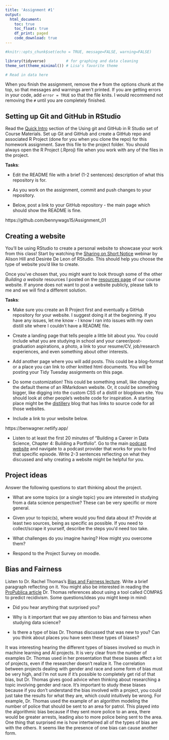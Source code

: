 ```yaml
---
title: 'Assignment #1'
output: 
  html_document:
    toc: true
    toc_float: true
    df_print: paged
    code_download: true
---
```


```r
#knitr::opts_chunk$set(echo = TRUE, message=FALSE, warning=FALSE)
```

```r
library(tidyverse)         # for graphing and data cleaning
theme_set(theme_minimal()) # Lisa's favorite theme
```

```r
# Read in data here
```

When you finish the assignment, remove the `#` from the options chunk at the top, so that messages and warnings aren't printed. If you are getting errors in your code, add `error = TRUE` so that the file knits. I would recommend not removing the `#` until you are completely finished.

## Setting up Git and GitHub in RStudio

Read the [Quick Intro](https://advanced-ds-in-r.netlify.app/posts/2021-01-28-gitgithub/#quick-intro) section of the Using git and GitHub in R Studio set of Course Materials. Set up Git and GitHub and create a GitHub repo and associated R Project (done for you when you clone the repo) for this homework assignment. Save this file to the project folder. You should always open the R Project (.Rproj) file when you work with any of the files in the project.

**Tasks**:

-   Edit the README file with a brief (1-2 sentences) description of what this repository is for.

-   As you work on the assignment, commit and push changes to your repository.

-   Below, post a link to your GitHub repository - the main page which should show the README is fine.

https://github.com/bennywags15/Assignment_01

## Creating a website

You'll be using RStudio to create a personal website to showcase your work from this class! Start by watching the [Sharing on Short Notice](https://youtu.be/QcE4RBH2auQ) webinar by Alison Hill and Desirée De Leon of RStudio. This should help you choose the type of website you'd like to create.

Once you've chosen that, you might want to look through some of the other *Building a website* resources I posted on the [resources page](https://advanced-ds-in-r.netlify.app/resources.html) of our course website. If anyone does not want to post a website publicly, please talk to me and we will find a different solution.

**Tasks**:

-   Make sure you create an R Project first and eventually a GitHub repository for your website. I suggest doing it at the beginning. If you have any issues, let me know - I know I ran into issues with my own distill site where I couldn't have a README file.

-   Create a landing page that tells people a little bit about you. You could include what you are studying in school and your career/post-graduation aspirations, a photo, a link to your resume/CV, job/research experiences, and even something about other interests.

-   Add another page where you will add posts. This could be a blog-format or a place you can link to other knitted html documents. You will be posting your Tidy Tuesday assignments on this page.

-   Do some customization! This could be something small, like changing the default theme of an RMarkdown website. Or, it could be something bigger, like digging into the custom CSS of a distill or blogdown site. You should look at other people's website code for inspiration. A starting place might be the [distillery](https://distillery.rbind.io/showcase.html) blog that has links to source code for all those websites.

-   Include a link to your website below.

https://benwagner.netlify.app/

-   Listen to at least the first 20 minutes of "Building a Career in Data Science, Chapter 4: Building a Portfolio". Go to the main [podcast website](https://podcast.bestbook.cool/) and navigate to a podcast provider that works for you to find that specific episode. Write 2-3 sentences reflecting on what they discussed and why creating a website might be helpful for you.

## Project ideas

Answer the following questions to start thinking about the project.

-   What are some topics (or a single topic) you are interested in studying from a data science perspective? These can be very specific or more general.  

-   Given your to topic(s), where would you find data about it? Provide at least two sources, being as specific as possible. If you need to collect/scrape it yourself, describe the steps you'd need too take.

-   What challenges do you imagine having? How might you overcome them?  

-   Respond to the Project Survey on moodle.

## Bias and Fairness

Listen to Dr. Rachel Thomas's [Bias and Fairness lecture](https://ethics.fast.ai/videos/?lesson=2). Write a brief paragraph reflecting on it. You might also be interested in reading the [ProPublica article](https://www.propublica.org/article/machine-bias-risk-assessments-in-criminal-sentencing) Dr. Thomas references about using a tool called COMPAS to predict recidivism. Some questions/ideas you might keep in mind:

-   Did you hear anything that surprised you?

-   Why is it important that we pay attention to bias and fairness when studying data science?

-   Is there a type of bias Dr. Thomas discussed that was new to you? Can you think about places you have seen these types of biases?


It was interesting hearing the different types of biases involved so much in machine learning and AI projects. It is very clear from the number of examples Dr. Thomas used in her presentation that these biases affect a lot of projects, even if the researcher doesn't realize it. The correlation between projects dealing with gender and race and some form of bias must be very high, and I'm not sure if it's possible to completely get rid of that bias, but Dr. Thomas gives good advice when thinking about researching a topic involving gender and race. It's important to study these biases because if you don't understand the bias involved with a project, you could just take the results for what they are, which could intuitively be wrong. For example, Dr. Thomas used the example of an algorithm modeling the number of police that should be sent to an area for patrol. This played into the algorithmic bias because if they sent more police to an area, there would be greater arrests, leading also to more police being sent to the area. One thing that surprised me is how intertwined all of the types of bias are with the others. It seems like the presence of one bias can cause another form. 